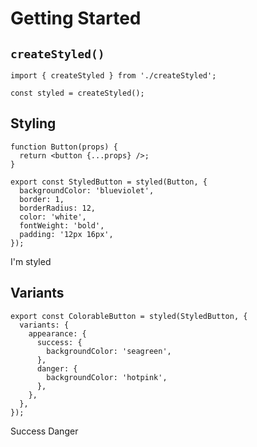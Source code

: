 
<Meta title="Basics/Getting Started" />

# Getting Started

## `createStyled()`

```tsx
import { createStyled } from './createStyled';

const styled = createStyled();
```

## Styling

```tsx
function Button(props) {
  return <button {...props} />;
}

export const StyledButton = styled(Button, {
  backgroundColor: 'blueviolet',
  border: 1,
  borderRadius: 12,
  color: 'white',
  fontWeight: 'bold',
  padding: '12px 16px',
});
```

<Canvas withSource="open">
  <Story name="Styling">
    <StyledButton>I'm styled</StyledButton>
  </Story>
</Canvas>

## Variants

```tsx
export const ColorableButton = styled(StyledButton, {
  variants: {
    appearance: {
      success: {
        backgroundColor: 'seagreen',
      },
      danger: {
        backgroundColor: 'hotpink',
      },
    },
  },
});
```

<Canvas withSource="open">
  <Story name="Variants">
    <ColorableButton appearance="success">Success</ColorableButton>
    <ColorableButton appearance="danger">Danger</ColorableButton>
  </Story>
</Canvas>

